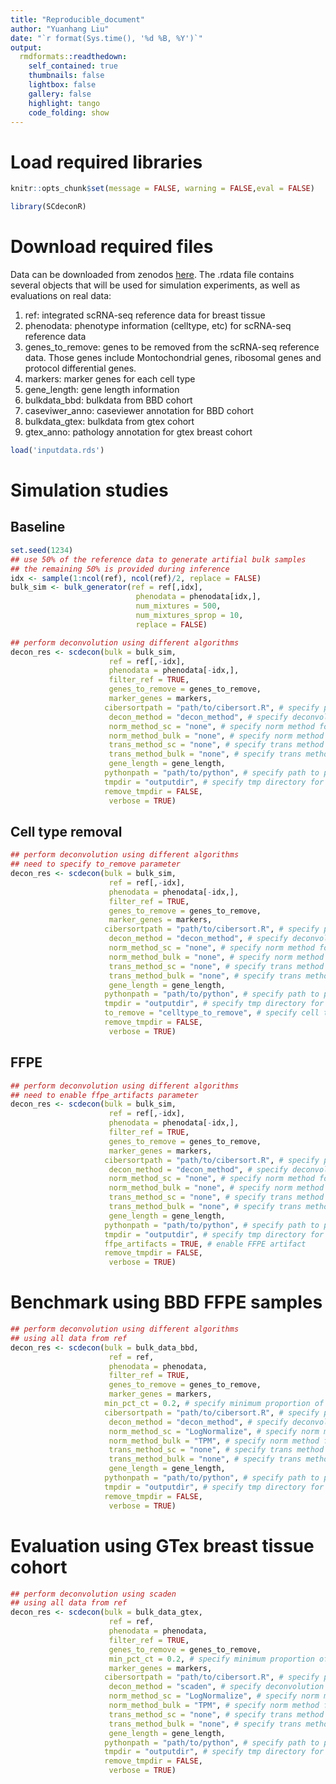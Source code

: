 ```yaml
---
title: "Reproducible_document"
author: "Yuanhang Liu"
date: "`r format(Sys.time(), '%d %B, %Y')`"
output:
  rmdformats::readthedown:
    self_contained: true
    thumbnails: false
    lightbox: false
    gallery: false
    highlight: tango
    code_folding: show
---
```


# Load required libraries

```r
knitr::opts_chunk$set(message = FALSE, warning = FALSE,eval = FALSE)
```

```r
library(SCdeconR)
```

# Download required files

Data can be downloaded from zenodos [here](). The .rdata file contains several objects that will be used for simulation experiments, as well as evaluations on real data:

1. ref: integrated scRNA-seq reference data for breast tissue
2. phenodata: phenotype information (celltype, etc) for scRNA-seq reference data
3. genes_to_remove: genes to be removed from the scRNA-seq reference data. Those genes include Montochondrial genes, ribosomal genes and protocol differential genes. 
4. markers: marker genes for each cell type
5. gene_length: gene length information
6. bulkdata_bbd: bulkdata from BBD cohort
7. caseviwer_anno: caseviewer annotation for BBD cohort
8. bulkdata_gtex: bulkdata from gtex cohort
9. gtex_anno: pathology annotation for gtex breast cohort


```r
load('inputdata.rds')
```

# Simulation studies

## Baseline

```r
set.seed(1234)
## use 50% of the reference data to generate artifial bulk samples
## the remaining 50% is provided during inference
idx <- sample(1:ncol(ref), ncol(ref)/2, replace = FALSE)
bulk_sim <- bulk_generator(ref = ref[,idx], 
                            phenodata = phenodata[idx,], 
                            num_mixtures = 500, 
                            num_mixtures_sprop = 10, 
                            replace = FALSE)

## perform deconvolution using different algorithms
decon_res <- scdecon(bulk = bulk_sim, 
                      ref = ref[,-idx], 
                      phenodata = phenodata[-idx,], 
                      filter_ref = TRUE, 
                      genes_to_remove = genes_to_remove,
                      marker_genes = markers,
                     cibersortpath = "path/to/cibersort.R", # specify path to cibersor.R
                      decon_method = "decon_method", # specify deconvolution method 
                      norm_method_sc = "none", # specify norm method for reference data
                      norm_method_bulk = "none", # specify norm method for bulk data
                      trans_method_sc = "none", # specify trans method for reference data
                      trans_method_bulk = "none", # specify trans method for bulk data
                      gene_length = gene_length,
                     pythonpath = "path/to/python", # specify path to python
                     tmpdir = "outputdir", # specify tmp directory for scaden or scTAPE
                     remove_tmpdir = FALSE,
                      verbose = TRUE)
```

## Cell type removal 

```r
## perform deconvolution using different algorithms
## need to specify to_remove parameter
decon_res <- scdecon(bulk = bulk_sim, 
                      ref = ref[,-idx], 
                      phenodata = phenodata[-idx,], 
                      filter_ref = TRUE, 
                      genes_to_remove = genes_to_remove,
                      marker_genes = markers,
                     cibersortpath = "path/to/cibersort.R", # specify path to cibersor.R
                      decon_method = "decon_method", # specify deconvolution method 
                      norm_method_sc = "none", # specify norm method for reference data
                      norm_method_bulk = "none", # specify norm method for bulk data
                      trans_method_sc = "none", # specify trans method for reference data
                      trans_method_bulk = "none", # specify trans method for bulk data
                      gene_length = gene_length,
                     pythonpath = "path/to/python", # specify path to python
                     tmpdir = "outputdir", # specify tmp directory for scaden or scTAPE
                     to_remove = "celltype_to_remove", # specify cell type to remove
                     remove_tmpdir = FALSE,
                      verbose = TRUE)
```

## FFPE

```r
## perform deconvolution using different algorithms
## need to enable ffpe_artifacts parameter
decon_res <- scdecon(bulk = bulk_sim, 
                      ref = ref[,-idx], 
                      phenodata = phenodata[-idx,], 
                      filter_ref = TRUE, 
                      genes_to_remove = genes_to_remove,
                      marker_genes = markers,
                     cibersortpath = "path/to/cibersort.R", # specify path to cibersor.R
                      decon_method = "decon_method", # specify deconvolution method 
                      norm_method_sc = "none", # specify norm method for reference data
                      norm_method_bulk = "none", # specify norm method for bulk data
                      trans_method_sc = "none", # specify trans method for reference data
                      trans_method_bulk = "none", # specify trans method for bulk data
                      gene_length = gene_length,
                     pythonpath = "path/to/python", # specify path to python
                     tmpdir = "outputdir", # specify tmp directory for scaden or scTAPE
                     ffpe_artifacts = TRUE, # enable FFPE artifact
                     remove_tmpdir = FALSE,
                      verbose = TRUE)
```

# Benchmark using BBD FFPE samples

```r
## perform deconvolution using different algorithms
## using all data from ref
decon_res <- scdecon(bulk = bulk_data_bbd, 
                      ref = ref, 
                      phenodata = phenodata, 
                      filter_ref = TRUE, 
                      genes_to_remove = genes_to_remove,
                      marker_genes = markers,
                     min_pct_ct = 0.2, # specify minimum proportion of expressing cells
                     cibersortpath = "path/to/cibersort.R", # specify path to cibersor.R
                      decon_method = "decon_method", # specify deconvolution method 
                      norm_method_sc = "LogNormalize", # specify norm method for reference data
                      norm_method_bulk = "TPM", # specify norm method for bulk data
                      trans_method_sc = "none", # specify trans method for reference data
                      trans_method_bulk = "none", # specify trans method for bulk data
                      gene_length = gene_length,
                     pythonpath = "path/to/python", # specify path to python
                     tmpdir = "outputdir", # specify tmp directory for scaden or scTAPE
                     remove_tmpdir = FALSE,
                      verbose = TRUE)
```

# Evaluation using GTex breast tissue cohort

```r
## perform deconvolution using scaden
## using all data from ref
decon_res <- scdecon(bulk = bulk_data_gtex, 
                      ref = ref, 
                      phenodata = phenodata, 
                      filter_ref = TRUE, 
                      genes_to_remove = genes_to_remove,
                      min_pct_ct = 0.2, # specify minimum proportion of expressing cells
                      marker_genes = markers,
                     cibersortpath = "path/to/cibersort.R", # specify path to cibersor.R
                      decon_method = "scaden", # specify deconvolution method 
                      norm_method_sc = "LogNormalize", # specify norm method for reference data
                      norm_method_bulk = "TPM", # specify norm method for bulk data
                      trans_method_sc = "none", # specify trans method for reference data
                      trans_method_bulk = "none", # specify trans method for bulk data
                      gene_length = gene_length,
                     pythonpath = "path/to/python", # specify path to python
                     tmpdir = "outputdir", # specify tmp directory for scaden or scTAPE
                     remove_tmpdir = FALSE,
                      verbose = TRUE)
```
